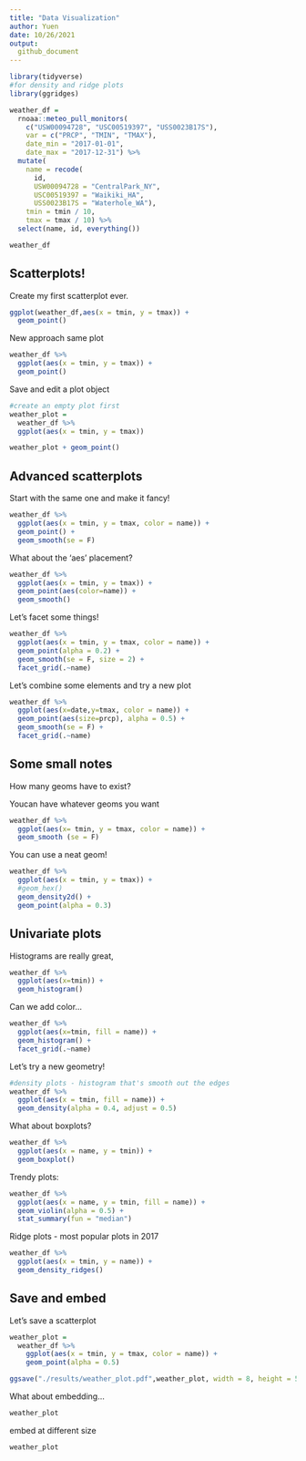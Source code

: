 ```yaml
---
title: "Data Visualization"
author: Yuen
date: 10/26/2021
output: 
  github_document
---
```


```r
library(tidyverse)
#for density and ridge plots
library(ggridges)
```

```r
weather_df = 
  rnoaa::meteo_pull_monitors(
    c("USW00094728", "USC00519397", "USS0023B17S"),
    var = c("PRCP", "TMIN", "TMAX"), 
    date_min = "2017-01-01",
    date_max = "2017-12-31") %>%
  mutate(
    name = recode(
      id, 
      USW00094728 = "CentralPark_NY", 
      USC00519397 = "Waikiki_HA",
      USS0023B17S = "Waterhole_WA"),
    tmin = tmin / 10,
    tmax = tmax / 10) %>%
  select(name, id, everything())

weather_df

```


## Scatterplots!

Create my first scatterplot ever.

```r
ggplot(weather_df,aes(x = tmin, y = tmax)) +
  geom_point()
```

New approach same plot
```r
weather_df %>% 
  ggplot(aes(x = tmin, y = tmax)) + 
  geom_point()
```

Save and edit a plot object

```r
#create an empty plot first
weather_plot = 
  weather_df %>% 
  ggplot(aes(x = tmin, y = tmax))

weather_plot + geom_point()
```

## Advanced scatterplots

Start with the same one and make it fancy!

```r
weather_df %>% 
  ggplot(aes(x = tmin, y = tmax, color = name)) + 
  geom_point() + 
  geom_smooth(se = F)

```

What about the 'aes' placement?

```r
weather_df %>% 
  ggplot(aes(x = tmin, y = tmax)) + 
  geom_point(aes(color=name)) + 
  geom_smooth()

```

Let's facet some things!

```r
weather_df %>% 
  ggplot(aes(x = tmin, y = tmax, color = name)) + 
  geom_point(alpha = 0.2) + 
  geom_smooth(se = F, size = 2) + 
  facet_grid(.~name)

```

Let's combine some elements and try a new plot

```r
weather_df %>% 
  ggplot(aes(x=date,y=tmax, color = name)) + 
  geom_point(aes(size=prcp), alpha = 0.5) + 
  geom_smooth(se = F) + 
  facet_grid(.~name)
```

## Some small notes 

How many geoms have to exist?

Youcan have whatever geoms you want

```r
weather_df %>% 
  ggplot(aes(x= tmin, y = tmax, color = name)) +
  geom_smooth (se = F)
```

You can use a neat geom!

```r
weather_df %>% 
  ggplot(aes(x = tmin, y = tmax)) + 
  #geom_hex()
  geom_density2d() + 
  geom_point(alpha = 0.3)
```


## Univariate plots

Histograms are really great,

```r
weather_df %>% 
  ggplot(aes(x=tmin)) +
  geom_histogram()

```

Can we add color...

```r
weather_df %>% 
  ggplot(aes(x=tmin, fill = name)) +
  geom_histogram() + 
  facet_grid(.~name)
```

Let's try a new geometry!

```r
#density plots - histogram that's smooth out the edges
weather_df %>% 
  ggplot(aes(x = tmin, fill = name)) + 
  geom_density(alpha = 0.4, adjust = 0.5)
```


What about boxplots?

```r
weather_df %>% 
  ggplot(aes(x = name, y = tmin)) + 
  geom_boxplot()
```

Trendy plots:

```r
weather_df %>% 
  ggplot(aes(x = name, y = tmin, fill = name)) + 
  geom_violin(alpha = 0.5) + 
  stat_summary(fun = "median")
```

Ridge plots - most popular plots in 2017

```r
weather_df %>% 
  ggplot(aes(x = tmin, y = name)) + 
  geom_density_ridges()
```

## Save and embed

Let's save a scatterplot

```r
weather_plot = 
  weather_df %>% 
    ggplot(aes(x = tmin, y = tmax, color = name)) + 
    geom_point(alpha = 0.5)

ggsave("./results/weather_plot.pdf",weather_plot, width = 8, height = 5)
```

What about embedding...

```r
weather_plot
```

embed at different size

```r
weather_plot
```







